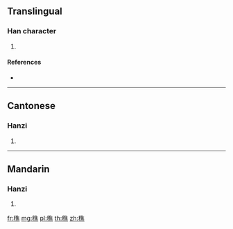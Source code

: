 {{character info/new}}
==Translingual==

===Han character===
{{Han char|rn=115|rad=禾|as=12|sn=17|four=20931|canj=HDOGF}}

# {{defn|Han|sort=禾12}}

====References====
* {{Han ref|kx=0860.270|dkj=25305|dj=1286.290|hdz=42632.130|uh=7A5B|ud=31323|bh=EDB2|bd=60850}}

----

==Cantonese==

===Hanzi===
{{yue-hanzi|jyut=|y=jeuk3}}

# {{defn|lang=yue|sort=禾12}}

----

==Mandarin==

===Hanzi===
{{cmn-hanzi|pin=[[zhuō]] ([[zhuo1]])|wg=cho<sup>1</sup>}}

# {{defn|lang=cmn|sort=禾12}}

[[fr:穛]]
[[mg:穛]]
[[pl:穛]]
[[th:穛]]
[[zh:穛]]